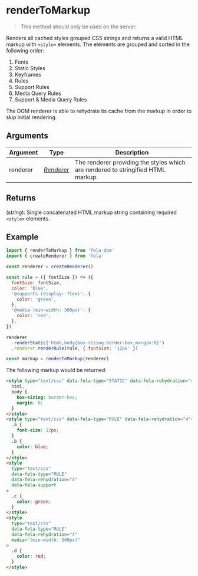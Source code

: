# renderToMarkup

> This method should only be used on the server.

Renders all cached styles grouped CSS strings and returns a valid HTML markup with `<style>` elements. The elements are grouped and sorted in the following order:

1. Fonts
2. Static Styles
3. Keyframes
4. Rules
5. Support Rules
6. Media Query Rules
7. Support & Media Query Rules

The DOM renderer is able to rehydrate its cache from the markup in order to skip initial rendering.

## Arguments

| Argument | Type                              | Description                                                                      |
| -------- | --------------------------------- | -------------------------------------------------------------------------------- |
| renderer | [_Renderer_](../fela/Renderer.md) | The renderer providing the styles which are rendered to stringified HTML markup. |

## Returns

(_string_): Single concatenated HTML markup string containing required `<style>` elements.

## Example

```javascript
import { renderToMarkup } from 'fela-dom'
import { createRenderer } from 'fela'

const renderer = createRenderer()

const rule = ({ fontSize }) => ({
  fontSize: fontSize,
  color: 'blue',
  '@supports (display: flex)': {
    color: 'green',
  },
  '@media (min-width: 300px)': {
    color: 'red',
  },
})

renderer
  .renderStatic('html,body{box-sizing:border-box;margin:0}')
  .renderer.renderRule(rule, { fontSize: '12px' })

const markup = renderToMarkup(renderer)
```

The following markup would be returned:

```html
<style type="text/css" data-fela-type="STATIC" data-fela-rehydration="4">
  html,
  body {
    box-sizing: border-box;
    margin: 0;
  }
</style>
<style type="text/css" data-fela-type="RULE" data-fela-rehydration="4">
  .a {
    font-size: 12px;
  }
  .b {
    color: blue;
  }
</style>
<style
  type="text/css"
  data-fela-type="RULE"
  data-fela-rehydration="4"
  data-fela-support
>
  .c {
    color: green;
  }
</style>
<style
  type="text/css"
  data-fela-type="RULE"
  data-fela-rehydration="4"
  media="(min-width: 300px)"
>
  .d {
    color: red;
  }
</style>
```
